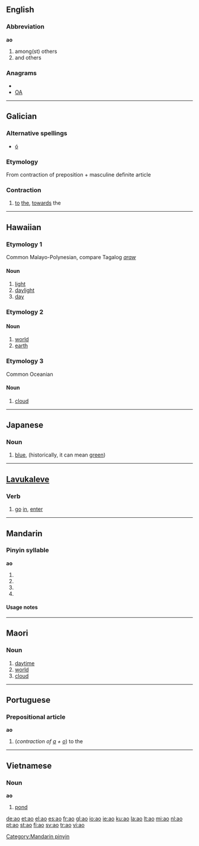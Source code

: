 {{rfc|Prepositional article unknown/invalid header}}
{{also|Appendix:Variations of "ao"}}
{{also|ǃāo}}
==English==

===Abbreviation===
'''ao'''

# among(st) others
# and others

===Anagrams===
* {{alphagram|ao}}
* [[OA#English|OA]]

----

==Galician==

===Alternative spellings===
* [[ó#Galician|ó]]

===Etymology===
From contraction of preposition {{term|a||to, towards|lang=gl}} + masculine definite article {{term|o||the|lang=gl}}

===Contraction===
{{infl|gl|contraction|g=m|feminine|á|masculine plural|aos|feminine plural|ás}}

# [[to]] [[the]], [[towards]] the

----

==Hawaiian==

===Etymology 1===
Common Malayo-Polynesian, compare Tagalog ''[[araw]]''

====Noun====
{{haw-noun}}

# [[light]]
# [[daylight]]
# [[day]]

===Etymology 2===

====Noun====
{{haw-noun}}

# [[world]]
# [[earth]]

===Etymology 3===
Common Oceanian

====Noun====
{{haw-noun}}

# [[cloud]]

----

==Japanese==

===Noun===
{{ja-noun|r|hira=あお}}

# {{ja-def|青|蒼}} [[blue]], (historically, it can mean [[green]])

----

==[[Lavukaleve]]==

===Verb===
{{infl|lvk|verb}}

# {{intransitive|lang=lvk}} [[go]] [[in]], [[enter]]

----

==Mandarin==

===Pinyin syllable===
'''ao'''

# {{nonstandard spelling of|āo|lang=cmn}}
# {{nonstandard spelling of|áo|lang=cmn}}
# {{nonstandard spelling of|ǎo|lang=cmn}}
# {{nonstandard spelling of|ào|lang=cmn}}

====Usage notes====
{{zh-tone}}

[[Category:Mandarin pinyin]]

----

==Maori==

===Noun===
{{infl|mi|noun}}

# [[daytime]]
# [[world]]
# [[cloud]]

----

==Portuguese==

===Prepositional article===
'''ao'''

# (''contraction of [[a#Portuguese|a]] + [[o#Portuguese|o]]'') to the

----

==Vietnamese==

===Noun===
'''ao'''

# [[pond]]

[[de:ao]]
[[et:ao]]
[[el:ao]]
[[es:ao]]
[[fr:ao]]
[[gl:ao]]
[[io:ao]]
[[ie:ao]]
[[ku:ao]]
[[la:ao]]
[[lt:ao]]
[[mi:ao]]
[[nl:ao]]
[[pt:ao]]
[[st:ao]]
[[fi:ao]]
[[sv:ao]]
[[tr:ao]]
[[vi:ao]]